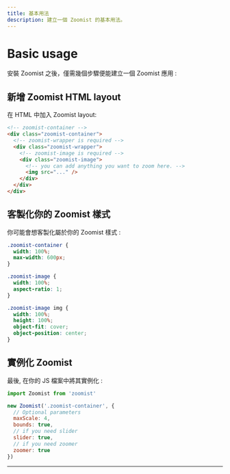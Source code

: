 ```yaml
---
title: 基本用法
description: 建立一個 Zoomist 的基本用法。
---
```


# Basic usage

安裝 Zoomist 之後，僅需幾個步驟便能建立一個 Zoomist 應用 :

## 新增 Zoomist HTML layout

在 HTML 中加入 Zoomist layout:

```html title="index.html"
<!-- zoomist-container -->
<div class="zoomist-container">
  <!-- zoomist-wrapper is required -->
  <div class="zoomist-wrapper">
    <!-- zoomist-image is required -->
    <div class="zoomist-image">
      <!-- you can add anything you want to zoom here. -->
      <img src="..." />
    </div>
  </div>
</div>
```

## 客製化你的 Zoomist 樣式

你可能會想客製化屬於你的 Zoomist 樣式 :

```css title="customize.css"
.zoomist-container {
  width: 100%;
  max-width: 600px;
}

.zoomist-image {
  width: 100%;
  aspect-ratio: 1;
}

.zoomist-image img {
  width: 100%;
  height: 100%;
  object-fit: cover;
  object-position: center;
}
```

## 實例化 Zoomist

最後, 在你的 JS 檔案中將其實例化 :

```js title="main.js"
import Zoomist from 'zoomist'

new Zoomist('.zoomist-container', {
  // Optional parameters
  maxScale: 4,
  bounds: true,
  // if you need slider
  slider: true,
  // if you need zoomer
  zoomer: true
})
```


---